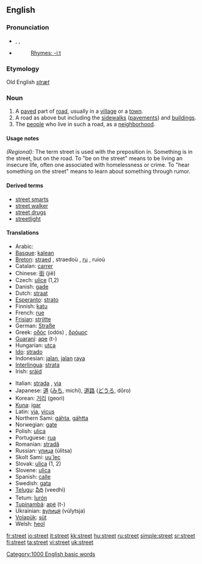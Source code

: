 ==English==

{{rank|produce|drawn|field|828|street|attempt|soft|officers}}

===Pronunciation===
*{{AHD|strēt}}, {{IPA|/striːt/}}, {{SAMPA|/stri:t/}}
*{{audio|en-us-street.ogg|Audio (US)}}
*:[[Rhymes:English:-iːt|Rhymes: -iːt]]

===Etymology===
Old English ''[[stræt]]''
===Noun===
{{en-noun}}

# A [[paved]] part of [[road]], usually in a [[village]] or a [[town]].
# A road as above but including the [[sidewalk]]s ([[pavement]]s) and [[building]]s.
# The [[people]] who live in such a road, as a [[neighborhood]].

====Usage notes====
''(Regional):'' The term street is used with the preposition in.  Something is in the street, but on the road.  To "be on the street" means to be living an insecure life, often one associated with homelessness or crime. To "hear something on the street" means to learn about something through rumor. <!--This should be expanded a bit.-->

====Derived terms====
*[[street smarts]]
*[[street walker]]
*[[street drugs]]
*[[streetlight]]

====Translations====
{{top}}
*Arabic: {{ARchar|[[شارع]]}} {{Unicode|(šá:reʕ)}}
*[[Basque]]: [[kalean]]
*[[Breton]]: [[straed]] {{f}}, straedoù {{p}}, [[ru]] {{f}}, ruioù {{p}}
*Catalan: [[carrer]] {{f}}
*Chinese: [[街]] (jiē)
*Czech: [[ulice]] {{f}} (1,2)
*Danish: [[gade]] {{n}}
*Dutch: [[straat]]
*[[Esperanto]]: [[strato]]
*Finnish: [[katu]]
*French: [[rue]] {{f}}
*[[Frisian]]: [[strjitte]]
*German: [[Straße]] {{f}}
*Greek: [[οδός]] (odós) {{f}}, [[δρόμος]] {{m}}
*[[Guaraní]]: [[ape]] (t-)
*Hungarian: [[utca]]
*[[Ido]]: [[strado]]
*Indonesian: [[jalan]], [[jalan]] [[raya]]
*[[Interlingua]]: [[strata]]
*Irish: [[sráid]] {{f}}
{{mid}}
*Italian: [[strada]] {{f}}, [[via#Italian|via]] {{f}}
*Japanese: [[道]] ([[みち]], michi), [[道路]] ([[どうろ]], dōro)
*Korean: [[거리]] (geori)
*[[Kuna]]: [[igar]]
*Latin: [[via]], [[vicus]]
*Northern Sami: [[gáhta]], [[gáhtta]]
*Norwegian: [[gate]]
*Polish: [[ulica]]
*Portuguese: [[rua#Portuguese|rua]] {{f}}
*Romanian: [[stradă]] {{f}}
*Russian: [[улица]] (úlitsa) {{f}}
*Skolt Sami: [[uu´lec]]
*Slovak: [[ulica#Slovak|ulica]] {{f}} (1, 2)
*Slovene: [[ulica]] {{f}}
*Spanish: [[calle]] {{f}}
*Swedish: [[gata]]
*[[Telugu]]: [[వీధి]] (veedhi)
*Tetum: [[lurón]]
*[[Tupinambá]]: [[apé]] (t-)
*Ukrainian: [[вулиця]] (vúlytsja) {{f}}
*[[Volapük]]: [[süt]]
*Welsh: [[heol]] {{f}}
{{bottom}}

[[Category:1000 English basic words]]

[[fr:street]]
[[io:street]]
[[it:street]]
[[kk:street]]
[[hu:street]]
[[ru:street]]
[[simple:street]]
[[sr:street]]
[[fi:street]]
[[ta:street]]
[[vi:street]]
[[uk:street]]